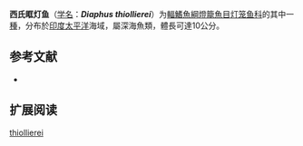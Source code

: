 {{Speciesbox
| name = 西氏眶灯鱼
| status = NE
| status_system = IUCN3.1
| image = 
| genus = Diaphus
| species = thiollierei
| authority = [[Fowler|Fowler]], 1934
| synonyms = *''Diaphus jouani''<br /><small>Fowler, 1934</small>
*''Diaphus thiollieri''<br /><small>Fowler, 1934</small>
}}

'''西氏眶灯鱼'''（[[学名|学名]]：'''''Diaphus thiollierei'''''）为[[輻鰭魚綱|輻鰭魚綱]][[燈籠魚目|燈籠魚目]][[灯笼鱼科|灯笼鱼科]]的其中一[[種|種]]，分布於[[印度|印度]][[太平洋|太平洋]]海域，屬深海魚類，體長可達10公分。

== 参考文献 ==
{{refbegin}}
*{{FishBase_species|genus=Diaphus|species=thiollierei|year=2012|month=1}}
{{refend}}

==扩展阅读==
{{refbegin}}
{{Wikispecies-inline|Diaphus thiollierei|西氏眶灯鱼}}
{{refend}}
{{Taxonbar|from=Q2377445}}

[[Category:眶灯鱼属|thiollierei]]


{{灯笼鱼目小作品}}